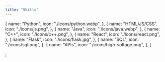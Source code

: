 ```yaml
---
title: "Skills"
---
```


  {
    name: "Python",
    icon: "./icons/python.webp",
  },
  {
    name: "HTML/JS/CSS",
    icon: "./icons/js.png",
  },
  {
    name: "Java",
    icon: "./icons/java.webp",
  },
  {
    name: "C++",
    icon: "./icons/c++.png",
  },
  {
    name: "React",
    icon: "./icons/react.png",
  },
  {
    name: "Flask",
    icon: "./icons/flask.jpg",
  },
  {
    name: "SQL",
    icon: "./icons/sql.png",
  },
  {
    name: "APIs",
    icon: "./icons/high-voltage.png",
  },
]

;
